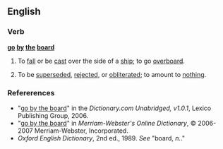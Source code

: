 ==English==

===Verb===
'''[[go]] [[by]] [[the]] [[board]]'''

# {{context|idiom|nautical}} To [[fall]] or be [[cast]] over the side of a [[ship]]; to go [[overboard]].
# {{idiom}} To be [[superseded]], [[rejected]], or [[obliterated]]; to amount to  [[nothing]].

===Refererences===
*"[http://dictionary.reference.com/search?r=2&q=go+by+the+board go by the board]" in the ''Dictionary.com Unabridged, v1.0.1'', Lexico Publishing Group, 2006.
*"[http://www.m-w.com/cgi-bin/dictionary?book=Dictionary&va=go+by+the+board go by the board]" in ''Merriam-Webster's Online Dictionary'', © 2006-2007 Merriam-Webster, Incorporated.
*''Oxford English Dictionary'', 2nd ed., 1989. ''See'' "board, ''n.''."
